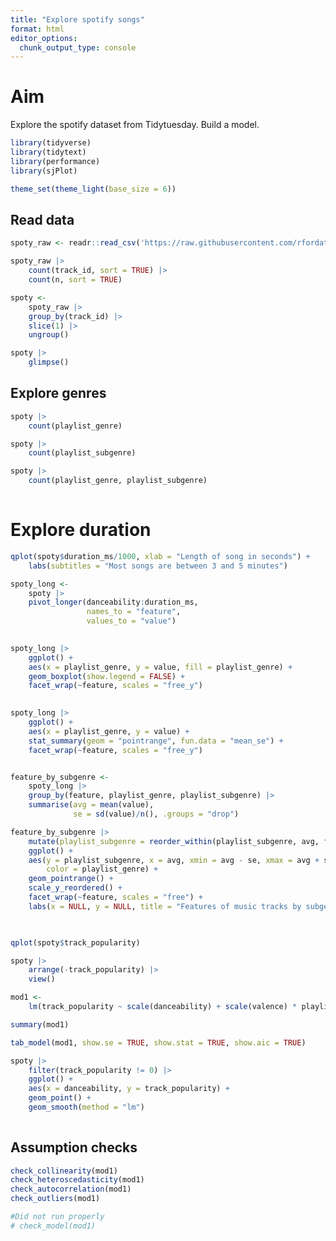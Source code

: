```yaml
---
title: "Explore spotify songs"
format: html
editor_options: 
  chunk_output_type: console
---
```


# Aim

Explore the spotify dataset from Tidytuesday. Build a model.

```r
library(tidyverse)
library(tidytext)
library(performance)
library(sjPlot)

theme_set(theme_light(base_size = 6))
```


## Read data

```r
spoty_raw <- readr::read_csv('https://raw.githubusercontent.com/rfordatascience/tidytuesday/master/data/2020/2020-01-21/spotify_songs.csv')

spoty_raw |> 
    count(track_id, sort = TRUE) |> 
    count(n, sort = TRUE)

spoty <- 
    spoty_raw |> 
    group_by(track_id) |> 
    slice(1) |> 
    ungroup()

spoty |> 
    glimpse()

```

## Explore genres

```r
spoty |> 
    count(playlist_genre)

spoty |> 
    count(playlist_subgenre)

spoty |> 
    count(playlist_genre, playlist_subgenre)
    
```

# Explore duration

```r
qplot(spoty$duration_ms/1000, xlab = "Length of song in seconds") +
    labs(subtitles = "Most songs are between 3 and 5 minutes")
```


```r

spoty_long <- 
    spoty |>
    pivot_longer(danceability:duration_ms,
                 names_to = "feature",
                 values_to = "value")
    

spoty_long |> 
    ggplot() +
    aes(x = playlist_genre, y = value, fill = playlist_genre) +
    geom_boxplot(show.legend = FALSE) +
    facet_wrap(~feature, scales = "free_y")
    

spoty_long |> 
    ggplot() +
    aes(x = playlist_genre, y = value) +
    stat_summary(geom = "pointrange", fun.data = "mean_se") +
    facet_wrap(~feature, scales = "free_y")


feature_by_subgenre <- 
    spoty_long |> 
    group_by(feature, playlist_genre, playlist_subgenre) |> 
    summarise(avg = mean(value),
              se = sd(value)/n(), .groups = "drop")

feature_by_subgenre |> 
    mutate(playlist_subgenre = reorder_within(playlist_subgenre, avg, feature)) |> 
    ggplot() +
    aes(y = playlist_subgenre, x = avg, xmin = avg - se, xmax = avg + se,
        color = playlist_genre) +
    geom_pointrange() +
    scale_y_reordered() +
    facet_wrap(~feature, scales = "free") +
    labs(x = NULL, y = NULL, title = "Features of music tracks by subgenre") 

    
```

```r
qplot(spoty$track_popularity)

spoty |> 
    arrange(-track_popularity) |> 
    view()

```


```r
mod1 <- 
    lm(track_popularity ~ scale(danceability) + scale(valence) * playlist_genre, data = spoty)

summary(mod1)

tab_model(mod1, show.se = TRUE, show.stat = TRUE, show.aic = TRUE)


```

```r
spoty |> 
    filter(track_popularity != 0) |> 
    ggplot() +
    aes(x = danceability, y = track_popularity) +
    geom_point() +
    geom_smooth(method = "lm")
    


```


## Assumption checks

```r
check_collinearity(mod1)
check_heteroscedasticity(mod1)
check_autocorrelation(mod1)
check_outliers(mod1)

#Did not run properly
# check_model(mod1)

```


